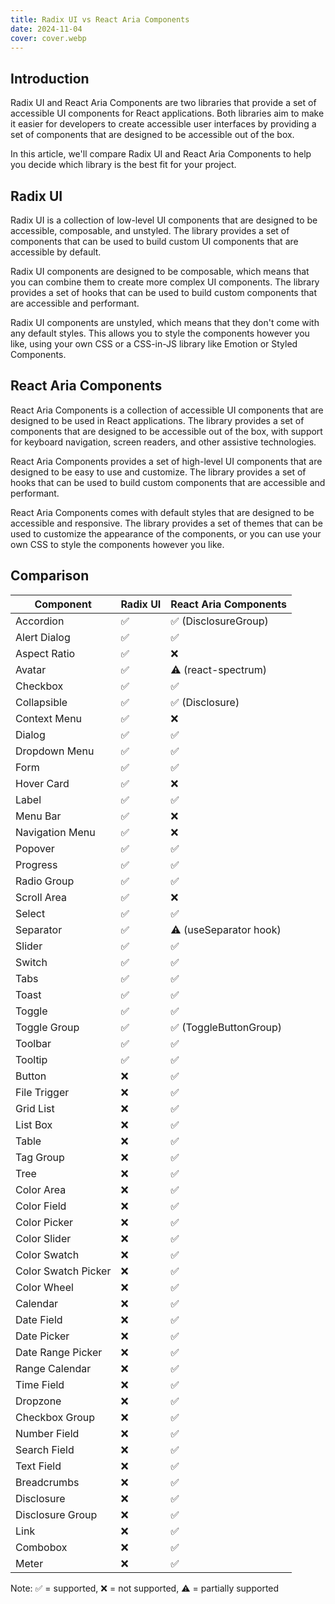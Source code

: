 ---
title: Radix UI vs React Aria Components
date: 2024-11-04
cover: cover.webp
---

## Introduction

Radix UI and React Aria Components are two libraries that provide a set of accessible UI components for React applications.
Both libraries aim to make it easier for developers to create accessible user interfaces by providing a set of components
that are designed to be accessible out of the box.

In this article, we'll compare Radix UI and React Aria Components to help you decide which library is the best fit for your
project.

## Radix UI

Radix UI is a collection of low-level UI components that are designed to be accessible, composable, and unstyled. The library
provides a set of components that can be used to build custom UI components that are accessible by default.

Radix UI components are designed to be composable, which means that you can combine them to create more complex UI components.
The library provides a set of hooks that can be used to build custom components that are accessible and performant.

Radix UI components are unstyled, which means that they don't come with any default styles. This allows you to style the
components however you like, using your own CSS or a CSS-in-JS library like Emotion or Styled Components.

## React Aria Components

React Aria Components is a collection of accessible UI components that are designed to be used in React applications. The
library provides a set of components that are designed to be accessible out of the box, with support for keyboard navigation,
screen readers, and other assistive technologies.

React Aria Components provides a set of high-level UI components that are designed to be easy to use and customize. The
library provides a set of hooks that can be used to build custom components that are accessible and performant.

React Aria Components comes with default styles that are designed to be accessible and responsive. The library provides a
set of themes that can be used to customize the appearance of the components, or you can use your own CSS to style the
components however you like.

## Comparison

| Component           | Radix UI | React Aria Components  |
| ------------------- | -------- | ---------------------- |
| Accordion           | ✅       | ✅ (DisclosureGroup)   |
| Alert Dialog        | ✅       | ✅                     |
| Aspect Ratio        | ✅       | ❌                     |
| Avatar              | ✅       | ⚠️ (react-spectrum)    |
| Checkbox            | ✅       | ✅                     |
| Collapsible         | ✅       | ✅ (Disclosure)        |
| Context Menu        | ✅       | ❌                     |
| Dialog              | ✅       | ✅                     |
| Dropdown Menu       | ✅       | ✅                     |
| Form                | ✅       | ✅                     |
| Hover Card          | ✅       | ❌                     |
| Label               | ✅       | ✅                     |
| Menu Bar            | ✅       | ❌                     |
| Navigation Menu     | ✅       | ❌                     |
| Popover             | ✅       | ✅                     |
| Progress            | ✅       | ✅                     |
| Radio Group         | ✅       | ✅                     |
| Scroll Area         | ✅       | ❌                     |
| Select              | ✅       | ✅                     |
| Separator           | ✅       | ⚠️ (useSeparator hook) |
| Slider              | ✅       | ✅                     |
| Switch              | ✅       | ✅                     |
| Tabs                | ✅       | ✅                     |
| Toast               | ✅       | ✅                     |
| Toggle              | ✅       | ✅                     |
| Toggle Group        | ✅       | ✅ (ToggleButtonGroup) |
| Toolbar             | ✅       | ✅                     |
| Tooltip             | ✅       | ✅                     |
| Button              | ❌       | ✅                     |
| File Trigger        | ❌       | ✅                     |
| Grid List           | ❌       | ✅                     |
| List Box            | ❌       | ✅                     |
| Table               | ❌       | ✅                     |
| Tag Group           | ❌       | ✅                     |
| Tree                | ❌       | ✅                     |
| Color Area          | ❌       | ✅                     |
| Color Field         | ❌       | ✅                     |
| Color Picker        | ❌       | ✅                     |
| Color Slider        | ❌       | ✅                     |
| Color Swatch        | ❌       | ✅                     |
| Color Swatch Picker | ❌       | ✅                     |
| Color Wheel         | ❌       | ✅                     |
| Calendar            | ❌       | ✅                     |
| Date Field          | ❌       | ✅                     |
| Date Picker         | ❌       | ✅                     |
| Date Range Picker   | ❌       | ✅                     |
| Range Calendar      | ❌       | ✅                     |
| Time Field          | ❌       | ✅                     |
| Dropzone            | ❌       | ✅                     |
| Checkbox Group      | ❌       | ✅                     |
| Number Field        | ❌       | ✅                     |
| Search Field        | ❌       | ✅                     |
| Text Field          | ❌       | ✅                     |
| Breadcrumbs         | ❌       | ✅                     |
| Disclosure          | ❌       | ✅                     |
| Disclosure Group    | ❌       | ✅                     |
| Link                | ❌       | ✅                     |
| Combobox            | ❌       | ✅                     |
| Meter               | ❌       | ✅                     |

Note:
✅ = supported, ❌ = not supported, ⚠️ = partially supported
